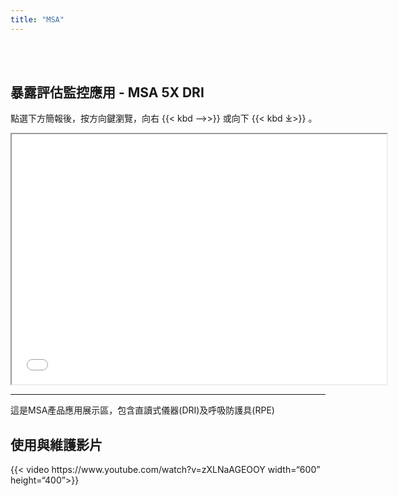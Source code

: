 ```yaml
---
title: "MSA"
---
```


| 
| 
| 

## 暴露評估監控應用 - MSA 5X DRI

點選下方簡報後，按方向鍵瀏覽，向右 {{< kbd ⟶>}} 或向下 {{< kbd ⤓>}} 。

::: {#DRI style="red"}
<iframe src="DRI.html" width="600" height="400">

</iframe>
:::

------------------------------------------------------------------------

::: {.callout-tip title="提醒" style="color"}
這是MSA產品應用展示區，包含直讀式儀器(DRI)及呼吸防護具(RPE)
:::

## 使用與維護影片

{{< video https://www.youtube.com/watch?v=zXLNaAGEOOY width="600" height="400">}}
